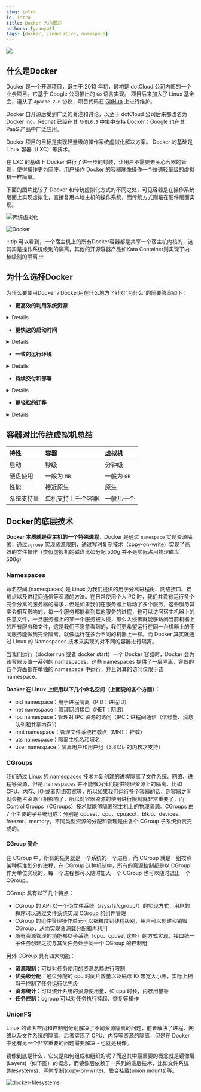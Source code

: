 ```yaml
---
slug: intro
id: intro
title: Docker 入门概述
authors: [yuanyp8]
tags: [docker, cloudnative, namespace]
---
```


<img className="Badges" src="https://img.shields.io/badge/author-yuanyp8-yellowgreen"/>

## 什么是Docker

Docker 是一个开源项目，诞生于 2013 年初，最初是 <Highlight color="#1877F2">dotCloud</Highlight> 公司内部的一个业余项目。它基于 Google 公司推出的 `Go` 语言实现。 项目后来加入了 Linux 基金会，遵从了 `Apache 2.0` 协议，项目代码在 [GitHub](https://github.com/docker/docker) 上进行维护。

Docker 自开源后受到广泛的关注和讨论，以至于 dotCloud 公司后来都改名为 Docker Inc。Redhat 已经在其 `RHEL6.5` 中集中支持 Docker；Google 也在其 PaaS 产品中广泛应用。

Docker 项目的目标是实现轻量级的操作系统虚拟化解决方案。 Docker 的基础是 Linux 容器（LXC）等技术。

在 LXC 的基础上 Docker 进行了进一步的封装，让用户不需要去关心容器的管理，使得操作更为简便。用户操作 Docker 的容器就像操作一个快速轻量级的虚拟机一样简单。

下面的图片比较了 Docker 和传统虚拟化方式的不同之处，可见容器是在操作系统层面上实现虚拟化，直接复用本地主机的操作系统，而传统方式则是在硬件层面实现。

![传统虚拟化](assets/virtualization.png)

![Docker](assets/docker.png)

:::tip
可以看到，一个宿主机上的所有Docker容器都是共享一个宿主机内核的，这其实是操作系统级别的隔离，其他的开源容器产品如Kata Container则实现了内核级别的隔离 
:::

## 为什么选择Docker

为什么要使用Docker？Docker用在什么地方？针对“为什么”的简要答案如下：

-  **更高效的利用系统资源**
<details>
  <summary>Details</summary>
  <div>
    <div>
     由于容器不需要进行硬件虚拟以及运行完整操作系统等额外开销， <b>Docker</b> 对系统资源的利用率更高。无论是应用执行速度、内存损耗或者文件存储速度，都要比传统虚拟机技术更高效。
    </div>
    <br/>
  </div>
</details>

-  **更快速的启动时间**
<details>
    <summary>Details</summary>
    <div>
        <div>
            传统的虚拟机技术启动应用服务往往需要数分钟，而  <b>Docker</b> 容器应用，由于直接运行于宿主内核，无需启动完整的操作系统，因此可以做到秒级、甚至毫秒级的启动时间。大大的节约了开发、测试、部署的时间。
        </div>
        <br/>
    </div>
</details>



-  **一致的运行环境**
<details>
    <summary>Details</summary>
    <div>
        <div>
            开发过程中一个常见的问题是环境一致性问题。由于开发环境、测试环境、生产环境不一致，导致有些 bug 并未在开发过程中被发现。而 <b>Docker</b> 的镜像提供了除内核外完整的运行时环境，确保了应用运行环境一致性，从而不会再出现 *「这段代码在我机器上没问题啊」* 这类问题。
        </div>
        <br/>
    </div>
</details>


- **持续交付和部署**
<details>
    <summary>Details</summary>
    对开发和运维（<a href="https://zh.wikipedia.org/wiki/DevOps">DevOps</a>）人员来说，最希望的就是一次创建或配置，可以在任意地方正常运行。
    使用 <b>Docker</b> 可以通过定制应用镜像来实现持续集成、持续交付、部署。开发人员可以通过 <a href="https://www.kancloud.cn/docker_practice/image/dockerfile/">Dockerfile</a> 来进行镜像构建，并结合 <a href="https://en.wikipedia.org/wiki/Continuous_integration">持续集成</a>  系统进行集成测试，而运维人员则可以直接在生产环境中快速部署该镜像，甚至结合 <a href="https://en.wikipedia.org/wiki/Continuous_delivery">持续部署</a> 系统进行自动部署。
    而且使用 Dockerfile 使镜像构建透明化，不仅仅开发团队可以理解应用运行环境，也方便运维团队理解应用运行所需条件，帮助更好的生产环境中部署该镜像。
</details>


- **更轻松的迁移**
<details>
    <summary>Details</summary>
    <div>
        <div>
            由于 <b>Docker</b> 确保了执行环境的一致性，使得应用的迁移更加容易。<b>Docker</b> 可以在很多平台上运行，无论是物理机、虚拟机、公有云、私有云，甚至是笔记本，其运行结果是一致的。因此用户可以很轻易的将在一个平台上运行的应用，迁移到另一个平台上，而不用担心运行环境的变化导致应用无法正常运行的情况。
        </div>
        <br/>
    </div>
</details>


## 容器对比传统虚拟机总结

| 特性       | 容器               | 虚拟机      |
| :--------- | :----------------- | :---------- |
| 启动       | 秒级               | 分钟级      |
| 硬盘使用   | 一般为 `MB`        | 一般为 `GB` |
| 性能       | 接近原生           | 原生        |
| 系统支持量 | 单机支持上千个容器 | 一般几十个  |

## Docker的底层技术

**Docker 本质就是宿主机的一个特殊进程**，Docker 是通过 `namespace` 实现资源隔离，通过`cgroup` 实现资源限制，通过写时复制技术（copy-on-write）实现了高效的文件操作（类似虚拟机的磁盘比如分配 500g 并不是实际占用物理磁盘 500g）

### Namespaces

命名空间 (namespaces) 是 Linux 为我们提供的用于分离进程树、网络接口、挂载点以及进程间通信等资源的方法。在日常使用个人 PC 时，我们并没有运行多个完全分离的服务器的需求，但是如果我们在服务器上启动了多个服务，这些服务其实会相互影响的，每一个服务都能看到其他服务的进程，也可以访问宿主机器上的任意文件，一旦服务器上的某一个服务被入侵，那么入侵者就能够访问当前机器上的所有服务和文件，这是我们不愿意看到的，我们更希望运行在同一台机器上的不同服务能做到完全隔离，就像运行在多台不同的机器上一样。而 Docker 其实就通过 Linux 的 Namespaces 技术来实现的对不同的容器进行隔离。

当我们运行（docker run 或者 docker start）一个 Docker 容器时，Docker 会为该容器设置一系列的 namespaces，这些 namespaces 提供了一层隔离，容器的各个方面都在单独的 namespace 中运行，并且对其的访问仅限于该 namespace。

**Docker 在 Linux 上使用以下几个命名空间（上面说的各个方面）：**

- pid namespace：用于进程隔离（PID：进程ID）
- net namespace：管理网络接口（NET：网络）
- ipc namespace：管理对 IPC 资源的访问（IPC：进程间通信（信号量、消息队列和共享内存））
- mnt namespace：管理文件系统挂载点（MNT：挂载）
- uts namespace：隔离主机名和域名
- user namespace：隔离用户和用户组（3.8以后的内核才支持）

### CGroups

我们通过 Linux 的 namespaces 技术为新创建的进程隔离了文件系统、网络、进程等资源，但是 namespaces 并不能够为我们提供物理资源上的隔离，比如 CPU、内存、IO 或者网络带宽等，所以如果我们运行多个容器的话，则容器之间就会抢占资源互相影响了，所以对容器资源的使用进行限制就非常重要了，而 Control Groups（CGroups）技术就能够隔离宿主机上的物理资源。CGroups 由 7 个主要的子系统组成：分别是 cpuset、cpu、cpuacct、blkio、devices、freezer、memory，不同类型资源的分配和管理是由各个 CGroup 子系统负责完成的。

#### CGroup 简介

在 CGroup 中，所有的任务就是一个系统的一个进程，而 CGroup 就是一组按照某种标准划分的进程，在 CGroup 这种机制中，所有的资源控制都是以 CGroup 作为单位实现的，每一个进程都可以随时加入一个 CGroup 也可以随时退出一个 CGroup。

CGroup 具有以下几个特点：

- CGroup 的 API 以一个伪文件系统（/sys/fs/cgroup/）的实现方式，用户的程序可以通过文件系统实现 CGroup 的组件管理
- CGroup 的组件管理操作单元可以细粒度到线程级别，用户可以创建和销毁 CGroup，从而实现资源载分配和再利用
- 所有资源管理的功能都以子系统（cpu、cpuset 这些）的方式实现，接口统一子任务创建之初与其父任务处于同一个 CGroup 的控制组

另外 CGroup 具有四大功能：

- **资源限制**：可以对任务使用的资源总额进行限制
- **优先级分配**：通过分配的 cpu 时间片数量以及磁盘 IO 带宽大小等，实际上相当于控制了任务运行优先级
- **资源统计**：可以统计系统的资源使用量，如 cpu 时长，内存用量等
- **任务控制**：cgroup 可以对任务执行挂起、恢复等操作

### UnionFS

Linux 的命名空间和控制组分别解决了不同资源隔离的问题，前者解决了进程、网络以及文件系统的隔离，后者实现了 CPU、内存等资源的隔离，但是在 Docker 中还有另一个非常重要的问题需要解决 - 也就是镜像。

镜像到底是什么，它又是如何组成和组织的呢？而这其中最重要的概念就是镜像层(Layers)（如下图）的概念，而镜像层依赖于一系列的底层技术，比如文件系统(filesystems)、写时复制(copy-on-write)、联合挂载(union mounts)等。

![docker-filesystems](assets/docker-filesystems.png)

